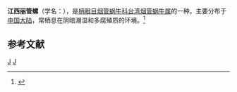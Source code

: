 {{Speciesbox
| taxon = Formosana kiangsiensis
| binomial_authority = (Gredler, 1892)
}}
'''江西丽管螺'''（学名：''{{lang|la|Formosana kiangsiensis}}''），是[[柄眼目|柄眼目]][[烟管蜗牛科|烟管蜗牛科]][[台湾烟管蜗牛属|台湾烟管蜗牛属]]的一种。主要分布于[[中国大陆|中国大陆]]，常栖息在阴暗潮湿和多腐殖质的环境。<ref>{{cite web|url=http://shell.sinica.edu.tw/chinese/shellbase_detail.php?science_no=5975|title=国际贝库：江西丽管螺|publisher=台湾贝类资料库|accessdate=2009-08-11}}</ref>

== 参考文献 ==
{{reflist}}
{{taxonbar}}
[[Category:_1892年描述的动物|J]]
[[Category:台湾烟管蜗牛属|J]]